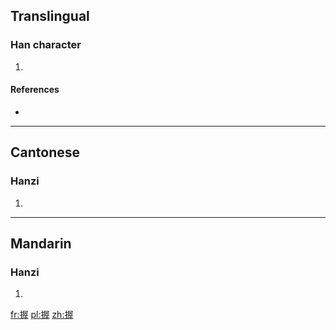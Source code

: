 ==Translingual==

===Han character===
{{Han char|rn=64|rad=手|as=12|sn=15|four=|canj=手尸卜十 (QSYJ)}}

# {{defn|Han|sort=手12}}

====References====
* {{Han ref|kx=0448.110|dkj=12515|dj=0799.020|hdz=31938.070|uh=6431|ud=25649}}

----

==Cantonese==

===Hanzi===
{{yue-hanzi|jyut=}}

# {{defn|lang=yue|sort=手12}}

----

==Mandarin==

===Hanzi===
{{cmn-hanzi|pin=[[huá]] ([[hua2]]), [[zhì]] ([[zhi4]])|wg=hua<sup>2</sup>, chih<sup>4</sup>}}

# {{defn|lang=cmn|sort=手12}}

[[fr:搱]]
[[pl:搱]]
[[zh:搱]]